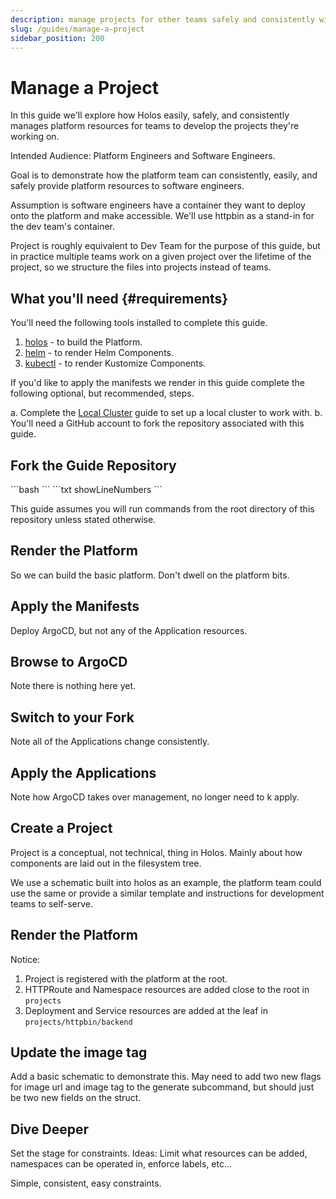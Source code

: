 ```yaml
---
description: manage projects for other teams safely and consistently with Holos
slug: /guides/manage-a-project
sidebar_position: 200
---
```



# Manage a Project

In this guide we'll explore how Holos easily, safely, and consistently manages
platform resources for teams to develop the projects they're working on.

Intended Audience: Platform Engineers and Software Engineers.

Goal is to demonstrate how the platform team can consistently, easily, and
safely provide platform resources to software engineers.

Assumption is software engineers have a container they want to deploy onto the
platform and make accessible.  We'll use httpbin as a stand-in for the dev
team's container.

Project is roughly equivalent to Dev Team for the purpose of this guide, but in
practice multiple teams work on a given project over the lifetime of the
project, so we structure the files into projects instead of teams.

## What you'll need {#requirements}

You'll need the following tools installed to complete this guide.

1. [holos](/docs/install) - to build the Platform.
2. [helm](https://helm.sh/docs/intro/install/) - to render Helm Components.
3. [kubectl](https://kubernetes.io/docs/tasks/tools/) - to render Kustomize Components.

If you'd like to apply the manifests we render in this guide complete the
following optional, but recommended, steps.

a. Complete the [Local Cluster] guide to set up a local cluster to work with.
b. You'll need a GitHub account to fork the repository associated with this
guide.

## Fork the Guide Repository

<Tabs groupId="fork">
  <TabItem value="command" label="Command">
```bash
```
  </TabItem>
  <TabItem value="output" label="Output">
```txt showLineNumbers
```
  </TabItem>
</Tabs>

This guide assumes you will run commands from the root directory of this
repository unless stated otherwise.

[Quickstart]: /docs/quickstart
[Local Cluster]: /docs/guides/local-cluster

## Render the Platform

So we can build the basic platform.  Don't dwell on the platform bits.

## Apply the Manifests

Deploy ArgoCD, but not any of the Application resources.

## Browse to ArgoCD

Note there is nothing here yet.

## Switch to your Fork

Note all of the Applications change consistently.

## Apply the Applications

Note how ArgoCD takes over management, no longer need to k apply.

## Create a Project

Project is a conceptual, not technical, thing in Holos.  Mainly about how components are laid out in the filesystem tree.

We use a schematic built into holos as an example, the platform team could use the same or provide a similar template and instructions for development teams to self-serve.

## Render the Platform

Notice:

1. Project is registered with the platform at the root.
2. HTTPRoute and Namespace resources are added close to the root in `projects`
3. Deployment and Service resources are added at the leaf in `projects/httpbin/backend`

## Update the image tag

Add a basic schematic to demonstrate this.  May need to add two new flags for image url and image tag to the generate subcommand, but should just be two new fields on the struct.

## Dive Deeper

Set the stage for constraints.  Ideas: Limit what resources can be added,
namespaces can be operated in, enforce labels, etc...

Simple, consistent, easy constraints.
